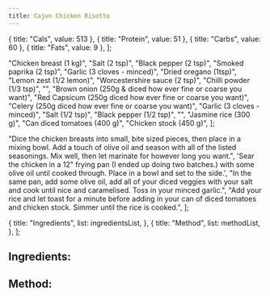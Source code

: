 ```yaml
---
title: Cajun Chicken Risotto
---
```




  { title: "Cals", value: 513 },
  { title: "Protein", value: 51 },
  { title: "Carbs", value: 60 },
  { title: "Fats", value: 9 },
];

  "Chicken breast (1 kg)",
  "Salt (2 tsp)",
  "Black pepper (2 tsp)",
  "Smoked paprika (2 tsp)",
  "Garlic (3 cloves - minced)",
  "Dried oregano (1tsp)",
  "Lemon zest (1/2 lemon)",
  "Worcestershire sauce (2 tsp)",
  "Chilli powder (1/3 tsp)",
  "",
  "Brown onion (250g & diced how ever fine or coarse you want)",
  "Red Capsicum (250g diced how ever fine or coarse you want)",
  "Celery (250g diced how ever fine or coarse you want)",
  "Garlic (3 cloves - minced)",
  "Salt (1/2 tsp)",
  "Black pepper (1/2 tsp)",
  "",
  "Jasmine rice (300 g)",
  "Can diced tomatoes (400 g)",
  "Chicken stock (450 g)",
];

  "Dice the chicken breasts into small, bite sized pieces, then place in a mixing bowl. Add a touch of olive oil and season with all of the listed seasonings. Mix well, then let marinate for however long you want.",
  'Sear the chicken in a 12" frying pan (I ended up doing two batches.) with some olive oil until cooked through. Place in a bowl and set to the side.',
  "In the same pan, add some olive oil, add all of your diced veggies with your salt and cook until nice and caramelised. Toss in your minced garlic.",
  "Add your rice and let toast for a minute before adding in your can of diced tomatoes and chicken stock. Simmer until the rice is cooked.",
];

<Back title="Back" />

<Heading title="Cajun Chicken Risotto" />

<Macros size="normal" macros={macros} />

  {
    title: "Ingredients",
    list: ingredientsList,
  },
  {
    title: "Method",
    list: methodList,
  },
];

<div class="md:hidden">
  <Switch items={ingredientsAndMethodLists} />
</div>

<div class="hidden md:flex md:justify-between md:gap-x-10">
  <div class="flex flex-col gap-y-2">
    <h2 class="text-3xl">Ingredients:</h2>
    <List type="unordered" list={ingredientsList} />
  </div>
  <div class="flex flex-col gap-y-2">
    <h2 class="text-3xl">Method:</h2>
    <List type="ordered" list={methodList} />
  </div>
</div>

